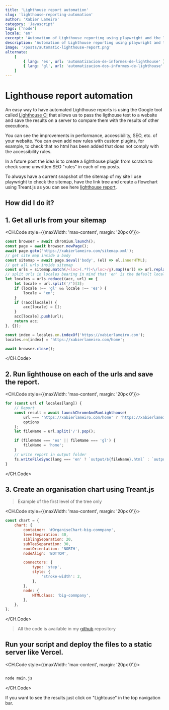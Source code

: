 ```yaml
---
title: 'Lighthouse report automation'
slug: 'lighthouse-reporting-automation'
author: 'Xabier Lameiro'
category: 'Javascript'
tags: ['node']
locale: 'en'
excerpt: 'Automation of Lighthouse reporting using playwright and the lightouse api on a deployed website in a real example'
description: 'Automation of Lighthouse reporting using playwright and the lightouse api on a deployed website in a real example'
image: '/posts/automatic-lighthouse-report.png'
alternate:
    [
        { lang: 'es', url: 'automatizacion-de-informes-de-lighthouse' },
        { lang: 'gl', url: 'automatizacion-dos-informes-de-lighthouse' },
    ]
---
```


# Lighthouse report automation

<Date date="01-24-2023" />

<GoogleAdsense />

An easy way to have automated Lighthouse reports is using the Google tool called [Lighthouse CI](https://github.com/GoogleChrome/lighthouse 'Ligthouse repository') that allows us to pass the ligthouse test to a website and save the results on a server to compare them with the results of other executions.

You can see the improvements in performance, accessibility, SEO, etc. of your website. You can even add new rules with custom plugins, for example, to check that no html has been added that does not comply with the accessibility rules.

In a future post the idea is to create a lighthouse plugin from scratch to check some unwritten SEO "rules" in each of my posts.

To always have a current snapshot of the sitemap of my site I use playwright to check the sitemap, have the link tree and create a flowchart using Treant.js as you can see here [lighthouse report](https://lighthouse.xabierlameiro.com 'Lighthouse report example').

## How did I do it?

## 1. Get all urls from your sitemap

<CH.Code style={{maxWidth: 'max-content', margin: '20px 0'}}>

```js main.js
const browser = await chromium.launch();
const page = await browser.newPage();
await page.goto('https://xabierlameiro.com/sitemap.xml');
// get site map inside a body
const sitemap = await page.$eval('body', (el) => el.innerHTML);
// get all urls inside sitemap
const urls = sitemap.match(/<loc>(.*?)<\/loc>/g).map((url) => url.replace(/<\/?loc>/g, ''));
// split urls in locales bearing in mind that 'en' is the default locale and it's not included in the url
let locales = urls.reduce((acc, url) => {
    let locale = url.split('/')[3];
    if (locale !== 'gl' && locale !== 'es') {
        locale = 'en';
    }
    if (!acc[locale]) {
        acc[locale] = [];
    }
    acc[locale].push(url);
    return acc;
}, {});

const index = locales.en.indexOf('https://xabierlameiro.com');
locales.en[index] = 'https://xabierlameiro.com/home';

await browser.close();
```

</CH.Code>

## 2. Run lighthouse on each of the urls and save the report.

<CH.Code style={{maxWidth: 'max-content', margin: '20px 0'}}>

```js main.js
for (const url of locales[lang]) {
    // Report
    const result = await launchChromeAndRunLighthouse(
        url === 'https://xabierlameiro.com/home' ? 'https://xabierlameiro.com' : url,
        options
    );
    let fileName = url.split('/').pop();

    if (fileName === 'es' || fileName === 'gl') {
        fileName = 'home';
    }
    // write report in output folder
    fs.writeFileSync(lang === 'en' ? `output/${fileName}.html` : `output/${lang}/${fileName}.html`, result.report);
}
```

</CH.Code>

## 3. Create an organisation chart using Treant.js

> Example of the first level of the tree only

<CH.Code style={{maxWidth: 'max-content', margin: '20px 0'}}>

```js main.js
const chart = {
    chart: {
        container: '#OrganiseChart-big-commpany',
        levelSeparation: 40,
        siblingSeparation: 20,
        subTeeSeparation: 30,
        rootOrientation: 'NORTH',
        nodeAlign: 'BOTTOM',

        connectors: {
            type: 'step',
            style: {
                'stroke-width': 2,
            },
        },
        node: {
            HTMLclass: 'big-commpany',
        },
    },
};
```

</CH.Code>

> All the code is available in my [github](https://github.com/xabierlameiro/lighthouse-report/blob/master/main.js 'Link to github repository') repository

## Run your script and deploy the files to a static server like Vercel.

<CH.Code style={{maxWidth: 'max-content', margin: '20px 0'}}>

```bash

node main.js

```

</CH.Code>

If you want to see the results just click on "Lightouse" in the top navigation bar.
